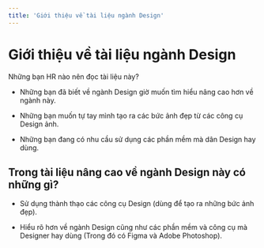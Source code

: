 ```yaml
---
title: 'Giới thiệu về tài liệu ngành Design'
---
```


# Giới thiệu về tài liệu ngành Design

Những bạn HR nào nên đọc tài liệu này?

- Những bạn đã biết về ngành Design giờ muốn tìm hiểu nâng cao hơn về ngành này.

- Những bạn muốn tự tay mình tạo ra các bức ảnh đẹp từ các công cụ Design ảnh.

- Những bạn đang có nhu cầu sử dụng các phần mềm mà dân Design hay dùng.

## Trong tài liệu nâng cao về ngành Design này có những gì?

- Sử dụng thành thạo các công cụ Design (dùng để tạo ra những bức ảnh đẹp).

- Hiểu rõ hơn về ngành Design cũng như các phần mềm và công cụ mà Designer hay dùng (Trong đó có Figma và Adobe Photoshop).
